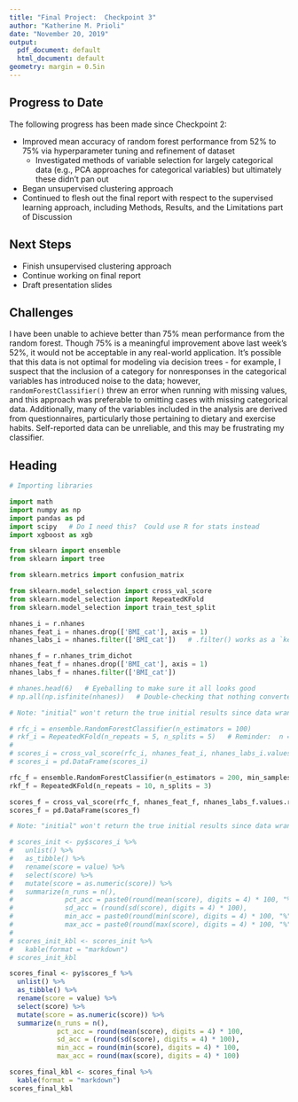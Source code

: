 ```yaml
---
title: "Final Project:  Checkpoint 3"
author: "Katherine M. Prioli"
date: "November 20, 2019"
output:
  pdf_document: default
  html_document: default
geometry: margin = 0.5in
---
```


## **Progress to Date**

The following progress has been made since Checkpoint 2:

* Improved mean accuracy of random forest performance from 52% to 75% via hyperparameter tuning and refinement of dataset
  * Investigated methods of variable selection for largely categorical data (e.g., PCA approaches for categorical variables) but ultimately these didn't pan out
* Began unsupervised clustering approach
* Continued to flesh out the final report with respect to the supervised learning approach, including Methods, Results, and the Limitations part of Discussion
  
## **Next Steps**

* Finish unsupervised clustering approach
* Continue working on final report
* Draft presentation slides
  
## **Challenges**

I have been unable to achieve better than 75% mean performance from the random forest.  Though 75% is a meaningful improvement above last week's 52%, it would not be acceptable in any real-world application.  It's possible that this data is not optimal for modeling via decision trees - for example, I suspect that the inclusion of a category for nonresponses in the categorical variables has introduced noise to the data; however, `randomForestClassifier()` threw an error when running with missing values, and this approach was preferable to omitting cases with missing categorical data.  Additionally, many of the variables included in the analysis are derived from questionnaires, particularly those pertaining to dietary and exercise habits.  Self-reported data can be unreliable, and this may be frustrating my classifier.

## **Heading**

```python
# Importing libraries

import math
import numpy as np
import pandas as pd
import scipy   # Do I need this?  Could use R for stats instead
import xgboost as xgb

from sklearn import ensemble
from sklearn import tree

from sklearn.metrics import confusion_matrix

from sklearn.model_selection import cross_val_score
from sklearn.model_selection import RepeatedKFold
from sklearn.model_selection import train_test_split
```

```python
nhanes_i = r.nhanes
nhanes_feat_i = nhanes.drop(['BMI_cat'], axis = 1)
nhanes_labs_i = nhanes.filter(['BMI_cat'])   # .filter() works as a `keep` or dplyr::select()

nhanes_f = r.nhanes_trim_dichot
nhanes_feat_f = nhanes.drop(['BMI_cat'], axis = 1)
nhanes_labs_f = nhanes.filter(['BMI_cat'])

# nhanes.head(6)   # Eyeballing to make sure it all looks good
# np.all(np.isfinite(nhanes))   # Double-checking that nothing converted to NAN or Inf
```

```python
# Note: "initial" won't return the true initial results since data wrangling has been refactored

# rfc_i = ensemble.RandomForestClassifier(n_estimators = 100) 
# rkf_i = RepeatedKFold(n_repeats = 5, n_splits = 5)   # Reminder:  n = # repeats; k = # splits = # folds
# 
# scores_i = cross_val_score(rfc_i, nhanes_feat_i, nhanes_labs_i.values.ravel(), cv = rkf_i)   # Note:  ravel() flattens the array of labels
# scores_i = pd.DataFrame(scores_i)

rfc_f = ensemble.RandomForestClassifier(n_estimators = 200, min_samples_leaf = 25, bootstrap = False) #max_depth = 7, 
rkf_f = RepeatedKFold(n_repeats = 10, n_splits = 3)

scores_f = cross_val_score(rfc_f, nhanes_feat_f, nhanes_labs_f.values.ravel(), cv = rkf_f)
scores_f = pd.DataFrame(scores_f)
```

```r
# Note: "initial" won't return the true initial results since data wrangling has been refactored

# scores_init <- py$scores_i %>% 
#   unlist() %>% 
#   as_tibble() %>% 
#   rename(score = value) %>% 
#   select(score) %>% 
#   mutate(score = as.numeric(score)) %>% 
#   summarize(n_runs = n(),
#             pct_acc = paste0(round(mean(score), digits = 4) * 100, "%"),
#             sd_acc = (round(sd(score), digits = 4) * 100),
#             min_acc = paste0(round(min(score), digits = 4) * 100, "%"),
#             max_acc = paste0(round(max(score), digits = 4) * 100, "%"))
# 
# scores_init_kbl <- scores_init %>% 
#   kable(format = "markdown")
# scores_init_kbl

scores_final <- py$scores_f %>% 
  unlist() %>% 
  as_tibble() %>% 
  rename(score = value) %>% 
  select(score) %>% 
  mutate(score = as.numeric(score)) %>% 
  summarize(n_runs = n(),
            pct_acc = round(mean(score), digits = 4) * 100,
            sd_acc = (round(sd(score), digits = 4) * 100),
            min_acc = round(min(score), digits = 4) * 100,
            max_acc = round(max(score), digits = 4) * 100)

scores_final_kbl <- scores_final %>% 
  kable(format = "markdown")
scores_final_kbl
```

